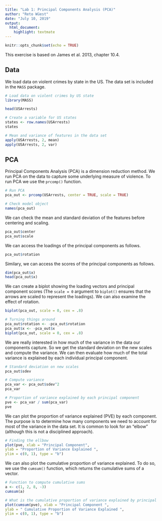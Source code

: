 ```yaml
---
title: "Lab 1: Principal Components Analysis (PCA)"
author: "Reto Wüest"
date: "July 10, 2019"
output:
  html_document:
    highlight: textmate
---
```


```r
knitr::opts_chunk$set(echo = TRUE)
```

This exercise is based on James et al. 2013, chapter 10.4.

## Data

We load data on violent crimes by state in the US. The data set is included in the `MASS` package.

```r
# Load data on violent crimes by US state
library(MASS)

head(USArrests)
```

```r
# Create a variable for US states
states <- row.names(USArrests)
states
```

```r
# Mean and variance of features in the data set
apply(USArrests, 2, mean)
apply(USArrests, 2, var)
```

## PCA

Principal Components Analysis (PCA) is a dimension reduction method. We run PCA on the data to capture some underlying measure of violence. To run PCA we use the `prcomp()` function.

```r
# Run PCA
pca_out <- prcomp(USArrests, center = TRUE, scale = TRUE)

# Check model object
names(pca_out)
```

We can check the mean and standard deviation of the features before centering and scaling.

```r
pca_out$center
pca_out$scale
```

We can access the loadings of the principal components as follows.

```r
pca_out$rotation
```

Similary, we can access the scores of the principal components as follows.

```r
dim(pca_out$x)
head(pca_out$x)
```

We can create a biplot showing the loading vectors and principal component scores (The `scale = 0` argument to `biplot()` ensures that the arrows are scaled to represent the loadings). We can also examine the effect of rotation.

```r
biplot(pca_out, scale = 0, cex = .8)
```

```r
# Turning things around
pca_out$rotation <- -pca_out$rotation
pca_out$x <- -pca_out$x
biplot(pca_out, scale = 0, cex = .8)
```

We are really interested in how much of the variance in the data our components capture. So we get the standard deviation on the new scales and compute the variance. We can then evaluate how much of the total variance is explained by each individual principal component.

```r
# Standard deviation on new scales
pca_out$sdev

# Compute variance
pca_var <- pca_out$sdev^2
pca_var

# Proportion of variance explained by each principal component
pve <- pca_var / sum(pca_var)
pve
```

We can plot the proportion of variance explained (PVE) by each component. The purpose is to determine how many components we need to account for most of the variance in the data set. It is common to look for an "elbow" (although this is not a disciplined approach).

```r
# Finding the ellbow
plot(pve, xlab = "Principal Component", 
ylab = "Proportion of Variance Explained ", 
ylim = c(0, 1), type = "b")
```

We can also plot the cumulative proportion of variance explained. To do so, we use the `cumsum()` function, which returns the cumulative sums of a vector.

```r
# Function to compute cumulative sums
a <- c(1, 2, 8, -3)
cumsum(a)
```

```r
# What is the cumulative proportion of variance explained by principal components?
plot(cumsum(pve), xlab = "Principal Component ",
ylab = " Cumulative Proportion of Variance Explained ", 
ylim = c(0, 1), type = "b")
```
